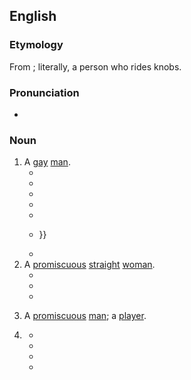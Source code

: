 {{also|knob-jockey}}
==English==

===Etymology===
From {{compound|en|knob|jockey}}; literally, a person who rides knobs.

===Pronunciation===
* {{audio|en|En-au-knob jockey.ogg|Audio (AU)}}

===Noun===
{{en-noun}} {{tlb|en|UK|vulgar|slang|derogatory}}

# A [[gay]] [[man]].
#* {{quote-book|en|year=2007| title=I, Lucifer: Finally, the Other Side of the Story|author=Glen Duncan | page=| passage=In fact maybe now's as good a time as any to tell you: if you're gay, you go to Hell. Doesn't matter what else you spend your time doing – painting the Sistine Chapel, for instance – '''knob-jockey'''? Down you go. (Lezzers are borderline; room for manoeuvres if they've done social work.) }}
#* {{quote-book|en|year=2009| title=Missing Presumed Dead|author=Arlene Hunt | page=| passage=A '''Knob Jockey''', was John's take. He was slender and moved in a series of jerks. He wore black skinny jeans, a Ramones Tshirt and Converse runners. }}
#* {{quote-book|en|year=2009| title=The Build Up |author=Phillip Gwynne | page=93| passage=You could call Julien a poof, a fag, a shirt-lifter or a '''knob jockey''', and he didn't mind but, for some reason he hated to be likened to a herbaceous plant of the genus Viola. 'You pansy,' said Dusty.}}
#* {{quote-book|en|year=2011| title=Accidentally Catty|author=Dakota Cassidy | page=| passage=Maybe he was in fact a '''knob jockey'''. He snatched a handful of Katie's lingerie in his palm and inhaled deeply. Well then. No. He wasn't gay.}}
#* {{quote-book|en|year=2014| title=Singing Home the Whale|author=Mandy Hager | page=| passage=''Poofter. Bum bandit. '''Knob jockey'''. Fag.'' The comments on YouTube left him in no doubt of what they thought — and, though he had no problem with gays (had several close friends that way inclined), he resented being labelled one merely because he'd cried.}}
#* {{quote-book|en|year=2014| title=Kelvin's Zero |author=Sead Mahmutefendić | page=27| passage=I can't fucking stand those sorts of men, but the biggest dope in all of this is me for letting myself fall in love with such a waste of space, '''knob-jockey''', lady-boy, the piercing pressed deeper into her brain, but she no longer felt like improvising and imagining what would be if it would only be, {{...}} }}
#* {{quote-book|en|year=2021| title=Bangkok Burning|author=Robin Newbold | page=| passage=He's right though, a queer, a nonce, shirt lifter, shit stabber, '''knob jockey''', uphill gardener, bender, homosexual.}}
# A [[promiscuous]] [[straight]] [[woman]].
#* {{quote-book|en|year=2010| title=Cityboy: Beer and Loathing in the Square Mile|author=Geraint Anderson | page=| passage=Christ, she is a '''knob jockey''' of the old school. She's had more pricks in her than a pub dartboard. }}
#* {{quote-book|en|year=2011| title=Men & Women|author=Paul Burston, ‎Karen Mcleod | page=| passage='I grab the rancid '''knob jockey''' by her filthy blonde locks and slap her hard across the face. She squeals and scrambles off the soiled sheets before falling into some stranger's groin—mouth open, naturally.'}}
#* {{quote-book|en|year=2015| title=Encore|author=Louise Lyons | page=| passage=Although reality was probably farther from my imagination than I suspected; after all, I was no '''knob jockey'''. That being said, I still felt like I'd had more than my fair share of lovers—none of whom turned out to be my Prince Charming.}}
# {{rfv-sense|en}} A [[promiscuous]] [[man]]; a [[player]].
# {{ng|Term of abuse.}} {{attn|en|This entry needs A LOT of work.}}
#* {{quote-book|en|year=2011| title=Reign on Cloud Nine|author=Dean Monet | page=118| passage=No worries '''knob jockey''', I will find you some work.}}
#* {{quote-book|en|year=2013| title=Life in Outer Space|author=Melissa Keil · | page=| passage=Maybe he fell into a vat of some kind of '''knob-jockey''' supervillain juice over the summer holidays. }}
#* {{quote-book|en|year=2018| title=Peaceful Freeman: A Story by a Peaceful Freeman on the Land|author=Michael Sinclair-Thomson | page=| passage=I was giving it to her like a stallion race horse on cocaine and Viagra. [Then someone knocked on the door, angry about it. Ultimately, the military police arrived.] I sat and calmly explained to the military men that I was minding my own business in my private residence when these harassing guys started to disrupt my evening. [...] Whilst the '''knob jockeys''' kept raring up, I just stayed cool and calm, [... Ultimately, realizing I was right, the senior military officer] went straight into a torrent of what sounded like a good telling off to this '''knob jockey''' in Wolof. It left the man seemingly emasculated, which he did deserve. [...] Driving out of the car park, I sarcastically gave the '''knob jockey''' a wave and said in a high-pitched sarcastic tone, “Bye, bye now. Stay safe.”}}
#* {{quote-book|en|year=2020| title=Re-run the Fun: My Life as Pat Sharp|author=Pat Sharp, ‎Darren Richman, ‎Luke Catterson | page=| passage=Children can be so cruel and he would delight in pronouncing 'disc jockey' as ''''knob jockey''''.}}
#: {{usex|en|Ruining a barbecue by burning the meat. You really are a complete '''knob jockey'''.}}